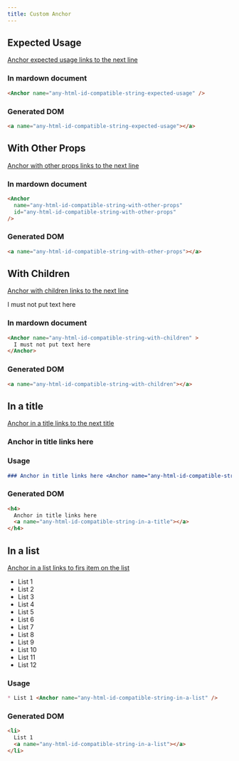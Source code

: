 ```yaml
---
title: Custom Anchor
---
```


## Expected Usage

[Anchor expected usage links to the next line](#any-html-id-compatible-string-expected-usage)

<Anchor name="any-html-id-compatible-string-expected-usage"/>

### In mardown document

```md
<Anchor name="any-html-id-compatible-string-expected-usage" />
```

### Generated DOM

```html
<a name="any-html-id-compatible-string-expected-usage"></a>
```

## With Other Props

[Anchor with other props links to the next line](#any-html-id-compatible-string-with-other-props)

<Anchor name="any-html-id-compatible-string-with-other-props" id="any-html-id-compatible-string-with-other-props"/>

### In mardown document

```md
<Anchor
  name="any-html-id-compatible-string-with-other-props"
  id="any-html-id-compatible-string-with-other-props" 
/>
```

### Generated DOM

```html
<a name="any-html-id-compatible-string-with-other-props"></a>
```

## With Children

[Anchor with children links to the next line](#any-html-id-compatible-string-with-children)

<Anchor name="any-html-id-compatible-string-with-children" >I must not put text here</Anchor>

### In mardown document

```md
<Anchor name="any-html-id-compatible-string-with-children" >
  I must not put text here
</Anchor>
```

### Generated DOM

```html
<a name="any-html-id-compatible-string-with-children"></a>
```

## In a title

[Anchor in a title links to the next title](#any-html-id-compatible-string-in-a-title)

### Anchor in title links here <Anchor name="any-html-id-compatible-string-in-a-title" />

### Usage
```md
### Anchor in title links here <Anchor name="any-html-id-compatible-string-in-a-title" />
```

### Generated DOM

```html
<h4>
  Anchor in title links here
  <a name="any-html-id-compatible-string-in-a-title"></a>
</h4>
```

## In a list

[Anchor in a list links to firs item on the list](#any-html-id-compatible-string-in-a-list)

* List 1 <Anchor name="any-html-id-compatible-string-in-a-list" />
* List 2
* List 3
* List 4
* List 5
* List 6
* List 7
* List 8
* List 9
* List 10
* List 11
* List 12

### Usage

```md
* List 1 <Anchor name="any-html-id-compatible-string-in-a-list" />
```

### Generated DOM

```html
<li>
  List 1
  <a name="any-html-id-compatible-string-in-a-list"></a>
</li>
```